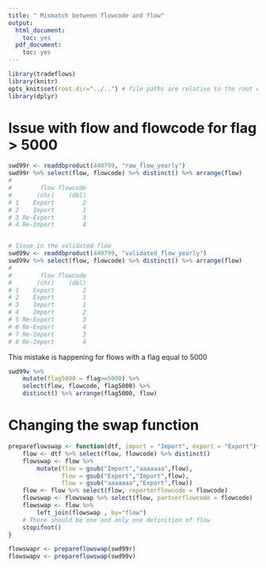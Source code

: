 ```yaml
---
title: " Mismatch between flowcode and flow"
output:
  html_document:
    toc: yes
  pdf_document:
    toc: yes
---
```


```r
library(tradeflows)
library(knitr)
opts_knit$set(root.dir="../..") # file paths are relative to the root of the project directory
library(dplyr)
``` 


# Issue with flow and flowcode for flag > 5000

```r
swd99r <- readdbproduct(440799, "raw_flow_yearly")
swd99r %>% select(flow, flowcode) %>% distinct() %>% arrange(flow)
# 
#        flow flowcode
#       (chr)    (dbl)
# 1    Export        2
# 2    Import        1
# 3 Re-Export        3
# 4 Re-Import        4


# Issue in the validated flow
swd99v <- readdbproduct(440799, "validated_flow_yearly")
swd99v %>% select(flow, flowcode) %>% distinct() %>% arrange(flow)
# 
#        flow flowcode
#       (chr)    (dbl)
# 1    Export        2
# 2    Export        1
# 3    Import        1
# 4    Import        2
# 5 Re-Export        3
# 6 Re-Export        4
# 7 Re-Import        3
# 8 Re-Import        4
```

This mistake is happening for flows with a flag equal to 5000
```r
swd99v %>% 
    mutate(flag5000 = flag>=5000) %>% 
    select(flow, flowcode, flag5000) %>% 
    distinct() %>% arrange(flag5000, flow)
```


# Changing the swap function
```r
prepareflowswap <- function(dtf, import = "Import", export = "Export"){
    flow <- dtf %>% select(flow, flowcode) %>% distinct() 
    flowswap <- flow %>%
        mutate(flow = gsub("Import","aaaaaaa",flow),
               flow = gsub("Export","Import",flow),
               flow = gsub("aaaaaaa","Export",flow))
    flow <- flow %>% select(flow, reporterflowcode = flowcode)
    flowswap <- flowswap %>% select(flow, partnerflowcode = flowcode)
    flowswap <- flow %>%
        left_join(flowswap , by="flow")
    # There should be one and only one definition of flow
    stopifnot()
}

flowswapr <- prepareflowswap(swd99r)
flowswapv <- prepareflowswap(swd99v)
```

